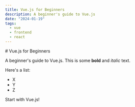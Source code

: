 ```yaml
---
title: Vue.js for Beginners
description: A beginner's guide to Vue.js
date: "2024-01-19"
tags:
  - vue
  - frontend
  - react
---
```

<div className="prose dark:prose-invert">
# Vue.js for Beginners

A beginner's guide to Vue.js. This is some **bold** and _italic_ text. 

Here's a list:
- X
- Y
- Z

Start with Vue.js!
</div>